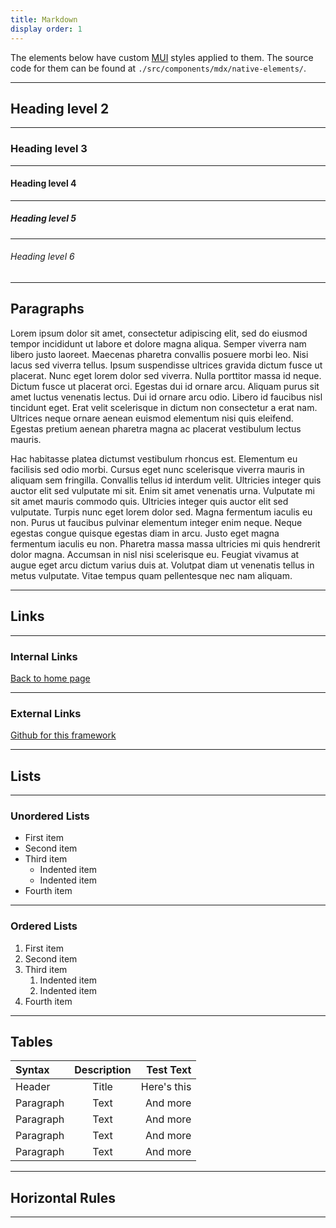 ```yaml
---
title: Markdown
display order: 1
---
```


The elements below have custom [MUI](https://mui.com/) styles applied to them. The source code for them can be found at `./src/components/mdx/native-elements/`.

---

## Heading level 2

---

### Heading level 3

---

#### Heading level 4

---

##### Heading level 5

---

###### Heading level 6

---

## Paragraphs

Lorem ipsum dolor sit amet, consectetur adipiscing elit, sed do eiusmod tempor incididunt ut labore et dolore magna aliqua. Semper viverra nam libero justo laoreet. Maecenas pharetra convallis posuere morbi leo. Nisi lacus sed viverra tellus. Ipsum suspendisse ultrices gravida dictum fusce ut placerat. Nunc eget lorem dolor sed viverra. Nulla porttitor massa id neque. Dictum fusce ut placerat orci. Egestas dui id ornare arcu. Aliquam purus sit amet luctus venenatis lectus. Dui id ornare arcu odio. Libero id faucibus nisl tincidunt eget. Erat velit scelerisque in dictum non consectetur a erat nam. Ultrices neque ornare aenean euismod elementum nisi quis eleifend. Egestas pretium aenean pharetra magna ac placerat vestibulum lectus mauris.

Hac habitasse platea dictumst vestibulum rhoncus est. Elementum eu facilisis sed odio morbi. Cursus eget nunc scelerisque viverra mauris in aliquam sem fringilla. Convallis tellus id interdum velit. Ultricies integer quis auctor elit sed vulputate mi sit. Enim sit amet venenatis urna. Vulputate mi sit amet mauris commodo quis. Ultricies integer quis auctor elit sed vulputate. Turpis nunc eget lorem dolor sed. Magna fermentum iaculis eu non. Purus ut faucibus pulvinar elementum integer enim neque. Neque egestas congue quisque egestas diam in arcu. Justo eget magna fermentum iaculis eu non. Pharetra massa massa ultricies mi quis hendrerit dolor magna. Accumsan in nisl nisi scelerisque eu. Feugiat vivamus at augue eget arcu dictum varius duis at. Volutpat diam ut venenatis tellus in metus vulputate. Vitae tempus quam pellentesque nec nam aliquam.

---

## Links

---

### Internal Links

[Back to home page](/)

---

### External Links

[Github for this framework](https://github.com/kibner/mdx-documentation-site)

---

## Lists

---

### Unordered Lists

- First item
- Second item
- Third item
  - Indented item
  - Indented item
- Fourth item

---

### Ordered Lists

1. First item
2. Second item
3. Third item
   1. Indented item
   2. Indented item
4. Fourth item

---

## Tables

| Syntax    | Description |   Test Text |
| :-------- | :---------: | ----------: |
| Header    |    Title    | Here's this |
| Paragraph |    Text     |    And more |
| Paragraph |    Text     |    And more |
| Paragraph |    Text     |    And more |
| Paragraph |    Text     |    And more |

---

## Horizontal Rules

---
